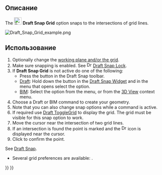 <languages/>

<div class="mw-translate-fuzzy">
{{Docnav/ru
|[[Draft_Snap_Parallel/ru|Parallel]]
|[[Draft_Snap_Endpoint/ru|Endpoint]]
|[[Draft_Snap/ru|Draft Snap]]
|IconL=Draft_Snap_Parallel.svg
|IconC=Workbench_Draft.svg
|IconR=Draft_Snap_Endpoint.svg
}}
</div>

<div class="mw-translate-fuzzy">
{{GuiCommand/ru
|Name=Draft Snap Grid
|Name/ru=Draft Grid
|MenuLocation=Draft → [[Draft_Snap|Snapping]] → Grid
|Workbenches=[[Draft Workbench|Draft]], [[Arch Workbench|Arch]]
|SeeAlso=[[Draft ToggleGrid/ru]], [[Draft Snap/ru]]
}}
</div>

<span id="Description"></span>
== Описание ==

The [[Image:Draft_Snap_Grid.svg|24px]] '''Draft Snap Grid''' option snaps to the intersections of grid lines.

[[Image:Draft_Snap_Grid_example.png]]
{{Caption|Snapping the second point of a line to the grid}}

<span id="Usage"></span>
==Использование==

{{Draft Tools navi/ru}}

# Optionally change the [[Draft_SelectPlane|working plane and/or the grid]].
# Make sure snapping is enabled. See [[Image:Draft_Snap_Lock.svg|16px]] [[Draft_Snap_Lock|Draft Snap Lock]].
# If '''Draft Snap Grid''' is not active do one of the following:
#* Press the {{Button|[[Image:Draft_Snap_Grid.svg|16px]] [[Draft_Snap_Grid|Snap Grid]]}} button in the Draft Snap toolbar.
#* [[Draft_Workbench|Draft]]: Hold down the {{Button|[[Image:Draft_Snap_Lock.svg|x16px]][[Image:Toolbar_flyout_arrow.svg|x16px]]}} button in the [[Draft_Snap_Widget|Draft Snap Widget]] and in the menu that opens select the {{MenuCommand|[[Image:Draft_Snap_Grid.svg|16px]] Snap Grid}} option.
#* [[BIM_Workbench|BIM]]: Select the {{MenuCommand|Snapping → [[Image:Draft_Snap_Grid.svg|16px]] Snap Grid}} option from the menu, or from the [[3D_View|3D View]] context menu.
# Choose a Draft or BIM command to create your geometry.
# Note that you can also change snap options while a command is active.
# If required use [[Draft_ToggleGrid|Draft ToggleGrid]] to display the grid. The grid must be visible for this snap option to work.
# Move the cursor near the intersection of two grid lines.
# If an intersection is found the point is marked and the [[Image:Draft_Snap_Grid.svg|16px]] icon is displayed near the cursor.
# Click to confirm the point.

<span id="Preferences"></span>
{{Userdocnavi/ru}}

See [[Draft_Snap#Preferences|Draft Snap]].

* Several grid preferences are available: {{MenuCommand|Edit → Preferences → Draft → Grid and Snapping}}.


<div class="mw-translate-fuzzy">
{{Docnav/ru
|[[Draft_Snap_Parallel/ru|Parallel]]
|[[Draft_Snap_Endpoint/ru|Endpoint]]
|[[Draft_Snap/ru|Draft Snap]]
|IconL=Draft_Snap_Parallel.svg
|IconC=Workbench_Draft.svg
|IconR=Draft_Snap_Endpoint.svg
}}
</div>

{{Draft Tools navi{{#translation:}}}}
{{Userdocnavi{{#translation:}}}}
